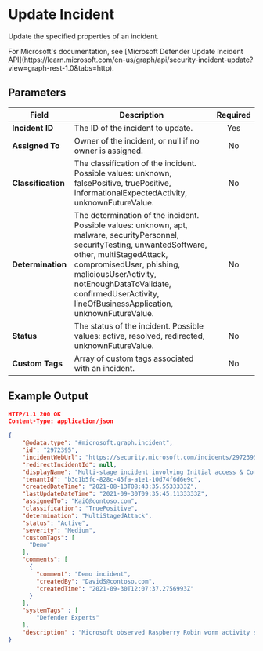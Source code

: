 
# Update Incident

Update the specified properties of an incident.

<Callout type="info">
    For Microsoft's documentation, see [Microsoft Defender Update Incident API](https://learn.microsoft.com/en-us/graph/api/security-incident-update?view=graph-rest-1.0&tabs=http).
</Callout>

## Parameters

| Field           | Description                                               | Required |
| --------------- | --------------------------------------------------------- | :------: |
| **Incident ID** | The ID of the incident to update.                         |   Yes    |
| **Assigned To** | Owner of the incident, or null if no owner is assigned.   |   No     |
| **Classification** | The classification of the incident. Possible values: unknown, falsePositive, truePositive, informationalExpectedActivity, unknownFutureValue. | No |
| **Determination** | The determination of the incident. Possible values: unknown, apt, malware, securityPersonnel, securityTesting, unwantedSoftware, other, multiStagedAttack, compromisedUser, phishing, maliciousUserActivity, notEnoughDataToValidate, confirmedUserActivity, lineOfBusinessApplication, unknownFutureValue. | No |
| **Status** | The status of the incident. Possible values: active, resolved, redirected, unknownFutureValue. | No |
| **Custom Tags** | Array of custom tags associated with an incident.         |   No     |

## Example Output

```json
HTTP/1.1 200 OK
Content-Type: application/json

{
    "@odata.type": "#microsoft.graph.incident",
    "id": "2972395",
    "incidentWebUrl": "https://security.microsoft.com/incidents/2972395?tid=12f988bf-16f1-11af-11ab-1d7cd011db47",
    "redirectIncidentId": null,
    "displayName": "Multi-stage incident involving Initial access & Command and control on multiple endpoints reported by multiple sources",
    "tenantId": "b3c1b5fc-828c-45fa-a1e1-10d74f6d6e9c",
    "createdDateTime": "2021-08-13T08:43:35.5533333Z",
    "lastUpdateDateTime": "2021-09-30T09:35:45.1133333Z",
    "assignedTo": "KaiC@contoso.com",
    "classification": "TruePositive",
    "determination": "MultiStagedAttack",
    "status": "Active",
    "severity": "Medium",
    "customTags": [
      "Demo"
    ],
    "comments": [
      {
		"comment": "Demo incident",
		"createdBy": "DavidS@contoso.com",
		"createdTime": "2021-09-30T12:07:37.2756993Z"
      }
    ],
    "systemTags" : [
        "Defender Experts"
    ],
    "description" : "Microsoft observed Raspberry Robin worm activity spreading through infected USB on multiple devices in your environment. From available intel, these infections could be a potential precursor activity to ransomware deployment. ..."
}
